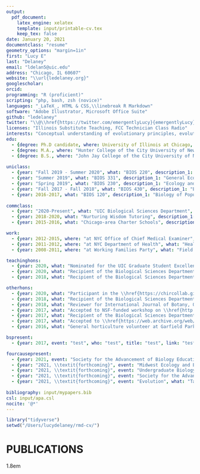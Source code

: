 ```yaml
---
output:
  pdf_document:
    latex_engine: xelatex
    template: input/printable-cv.tex
    keep_tex: false
date: January 20, 2021
documentclass: "resume"
geometry_options: "margin=1in"
first: "Lucy E"
last: "Delaney"
email: "ldelan5@uic.edu"
address: "Chicago, IL 60607"
website: "\\url{ledelaney.org}"
googlescholar: 
orcid: 
programming: "R (proficient)"
scripting: "php, bash, zsh (novice)"
languages: "_LaTeX_, HTML & CSS,\\linebreak R Markdown"
software: "Adobe Illustrator, Microsoft Office Suite"
github: "ledelaney"
twitter: "\\@\\href{https://twitter.com/emergentlyLucy}{emergentlyLucy}"
licenses: "Illinois Substitute Teaching, FCC Technician Class Radio" 
interests: "Conceptual understanding of evolutionary principles, evolution-centered teaching, `R` for \\linebreak undergraduate education, macroevolution, the evolution of plant breeding systems, data \\linebreak manipulation & visualization with `tidyverse`"
edu:
  - {degree: Ph.D candidate, where: University of Illinois at Chicago, city: "Chicago, IL", description_1: "Ecology & Evolutionary Biology", description_2: "Dissertation: _The Nature of Adaptation and the Epistemology of Natural Selection_", year: 2022}
  - {degree: M.A., where: "Hunter College of the City University of New York", city: "New York, NY", description_1: "Molecular & Cellular Biology", year: January 2016}
  - {degree: B.S., where: "John Jay College of the City University of New York", city: "New York, NY", description_1: "Forensic Molecular Biology, Philosophy", year: May 2012}
  
uniclass:
  - {year: "Fall 2019 - Summer 2020", what: "BIOS 220", description_1: "Mendelian and Molecular Genetics", description_2: "Sophomore-level course focusing on Mendelian inheritance patterns and molecular mechanisms of inheritance. Helped managed transition from in-person to online delivery. Responsible for teaching discussion section, creating digital course materials & exams, grading, and Blackboard administration."}
  - {year: "Summer 2019", what: "BIOS 331", description_1: "General Ecology Laboratory", description_2: "Application of ecological and evolutionary concepts with hands-on experiments and field trips to local natural areas. Responsible for weekly laboratory instruction, office hours, and grading."}
  - {year: "Spring 2019", what: "BIOS 230", description_1: "Ecology and Evolution", description_2: "Sophomore-level course with emphasis on basic ecological systems, ecosystem dynamics, and evolutionary principles. Responsible for weekly office hours, assignment creation, and grading."}
  - {year: "Fall 2017 - Fall 2018", what: "BIOS 430", description_1: "Evolution", description_2: "Upper-division, programming-focused course on evolutionary theory and principles. \\linebreak Responsible for weekly office hours & debugging, quiz materials, and grading of `R` programming \\linebreak assignments."}
  - {year: 2016-2017, what: "BIOS 120", description_1: "Biology of Populations and Communities", description_2: "Introductory biology laboratory course with emphasis on ecological and evolutionary principles. Responsible for weekly laboratory instruction, office hours, and grading."}
  
commclass:
  - {year: "2020-Present", what: "UIC Biological Sciences Department", description_1: "Course Builder & Trainer", description_2: "Trained in online instructional design & pedagogy, and software relevant to online teaching & learning. Assisting Biological Sciences Department faculty members in transitioning their courses online, and managing technical aspects of courses throughout online delivery."}
  - {year: 2018-2020, what: "Nurturing Wisdom Tutoring", description_1: "Tutor", description_2: "Highly-rated individual tutoring for grades 7-12 in test preparation (SAT and high school entrance exams), science, mathematics, and writing."}
  - {year: 2015-2016, what: "Chicago-area Charter Schools", description_1: "Substitute Teacher", description_2: "Substitute teacher for elementary, middle, and high school classes."}

work:
  - {year: 2012-2015, where: "at NYC Office of Chief Medical Examiner", what: "Forensic Molecular Biologist", description: "Examined evidence for the presence of biological fluids, performed serological & DNA analysis techniques, analyzed data & performed statistical analyses, wrote reports, and provided expert scientific testimony in court."}
  - {year: 2011-2012, where: "at NYC Department of Health", what: "Health Research Intern", description: "Accepted to the Health Research Training Program for a year-long internship with the Bureau of Environmental Disease Prevention. Received training in disease epidemiology, emergency preparedness & response, public health and outreach programs in environmental disease control & prevention, and emerging viral infections."}
  - {year: 2008-2011, where: "at Working Families Party", what: "Field Manager & Administrative Assistant", description: "Responsible for payroll, managing employees' healthcare coverage, bank deposits, and data entry. Organized informational events for the public, and served as Field Manager for multiple election and fundraising campaigns."}

teachinghons:
  - {year: 2020, what: "Nominated for the UIC Graduate Student Excellence in Teaching and Mentoring Award"}
  - {year: 2020, what: "Recipient of the Biological Sciences Department Graduate Teaching Award for BIOS 220"}
  - {year: 2018, what: "Recipient of the Biological Sciences Department Graduate Teaching Award for BIOS 430"}

otherhons:
  - {year: 2020, what: "Participant in the \\href{https://chircollab.github.io/}{2020 Chicago R Collaborative Conference}"}
  - {year: 2018, what: "Recipient of the Biological Sciences Department Travel Award"}
  - {year: 2018, what: "Reviewer for International Journal of Botany, Oxford Bibliographies"}
  - {year: 2017, what: "Accepted to NSF-funded workshop on \\href{http://bamm-project.org/index.html}{Bayesian analysis of macroevolutionary mixtures}"}
  - {year: 2017, what: "Recipient of the Biological Sciences Department Travel Award"}
  - {year: 2017, what: "Accepted to \\href{https://web.archive.org/web/20170922060558/http://arboretum.harvard.edu/tracing-evolution-form-function/}{microMORPH Plant Anatomy Summer Course} at Harvard University"}
  - {year: 2016, what: "General horticulture volunteer at Garfield Park Conservatory"}

bspresent:
  - {year: 2017, event: "test", who: "test", title: "test", link: "test"}

fourcausepresent:
  - {year: 2021, event: "Society for the Advancement of Biology Education Research West", where: "Online", what: "Talk", who: "Delaney, Lucy E", title: "The Four Causes of Adaptation", link: "\\href{https://ledelaney.org/talks/sabertalk/SABER-slides.html}{View Slides}"}
  - {year: "2021, \\textit{forthcoming}", event: "Midwest Ecology and Evolution Conference", what: "Talk", who: "Delaney, Lucy E"}
  - {year: "2021, \\textit{forthcoming}", event: "Undergraduate Biology Education Research GRS", where: "Bates College, ME", what: "Poster", who: "Delaney, Lucy E"}
  - {year: "2021, \\textit{forthcoming}", event: "Society for the Advancement of Biology Education Research", what: "Talk", who: "Delaney, Lucy E"}
  - {year: "2021, \\textit{forthcoming}", event: "Evolution", what: "Talk", who: "Delaney, Lucy E"}
  
bibliography: input/mypapers.bib
csl: input/apa.csl
nocite: '@*'
---
```


```r
library("tidyverse")
setwd("/Users/lucydelaney/rmd-cv/")

```

# PUBLICATIONS
\hrule
\leftskip 1.8em


